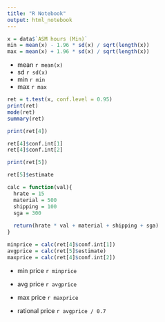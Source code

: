 ---
title: "R Notebook"
output: html_notebook
---

```{r}
x = data$`ASM hours (Min)`
min = mean(x) - 1.96 * sd(x) / sqrt(length(x))
max = mean(x) + 1.96 * sd(x) / sqrt(length(x))
```
* mean `r mean(x)`
* sd `r sd(x)`
* min `r min`
* max `r max`

```{r}
ret = t.test(x, conf.level = 0.95)
print(ret)
mode(ret)
summary(ret)
```

```{r}
print(ret[4])

ret[4]$conf.int[1]
ret[4]$conf.int[2]

print(ret[5])

ret[5]$estimate
```

```{r}
calc = function(val){
  hrate = 15
  material = 500
  shipping = 100
  sga = 300
  
  return(hrate * val + material + shipping + sga)
}

minprice = calc(ret[4]$conf.int[1])
avgprice = calc(ret[5]$estimate)
maxprice = calc(ret[4]$conf.int[2])
```
* min price `r minprice`
* avg price `r avgprice`
* max price `r maxprice`

* rational price `r avgprice / 0.7`
